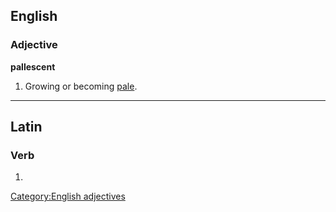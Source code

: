 ==English==

===Adjective===
'''pallescent'''

# Growing or becoming [[pale]].

[[Category:English adjectives]]

----

==Latin==

===Verb===
{{la-verb-form|pallēscent}}

# {{conjugation of|pallēscō||3|p|fut|act|ind|lang=la}}